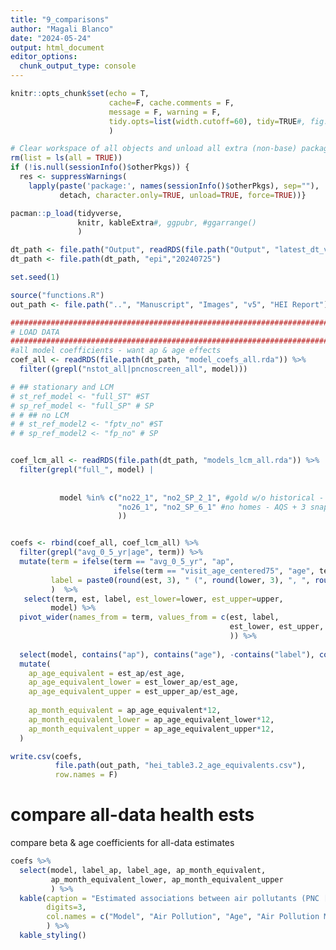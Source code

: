 ```yaml
---
title: "9_comparisons"
author: "Magali Blanco"
date: "2024-05-24"
output: html_document
editor_options: 
  chunk_output_type: console
---
```


```r
knitr::opts_chunk$set(echo = T, 
                      cache=F, cache.comments = F, 
                      message = F, warning = F, 
                      tidy.opts=list(width.cutoff=60), tidy=TRUE#, fig.height = 10, fig.width = 10
                      )  

# Clear workspace of all objects and unload all extra (non-base) packages
rm(list = ls(all = TRUE))
if (!is.null(sessionInfo()$otherPkgs)) {
  res <- suppressWarnings(
    lapply(paste('package:', names(sessionInfo()$otherPkgs), sep=""),
           detach, character.only=TRUE, unload=TRUE, force=TRUE))}

pacman::p_load(tidyverse, 
               knitr, kableExtra#, ggpubr, #ggarrange()
               )    

dt_path <- file.path("Output", readRDS(file.path("Output", "latest_dt_version.rda")))
dt_path <- file.path(dt_path, "epi","20240725")

set.seed(1)

source("functions.R")
out_path <- file.path("..", "Manuscript", "Images", "v5", "HEI Report")

##################################################################################################
# LOAD DATA
##################################################################################################
#all model coefficients - want ap & age effects
coef_all <- readRDS(file.path(dt_path, "model_coefs_all.rda")) %>%
  filter((grepl("nstot_all|pncnoscreen_all", model)))

# ## stationary and LCM
# st_ref_model <- "full_ST" #ST 
# sp_ref_model <- "full_SP" # SP 
# # ## no LCM
# # st_ref_model2 <- "fptv_no" #ST 
# # sp_ref_model2 <- "fp_no" # SP 


coef_lcm_all <- readRDS(file.path(dt_path, "models_lcm_all.rda")) %>%
  filter(grepl("full_", model) |
           
        
           model %in% c("no22_1", "no2_SP_2_1", #gold w/o historical - all monitors, ST & SP models
                        "no26_1", "no2_SP_6_1" #no homes - AQS + 3 snapshot
                        ))


coefs <- rbind(coef_all, coef_lcm_all) %>%
  filter(grepl("avg_0_5_yr|age", term)) %>%
  mutate(term = ifelse(term == "avg_0_5_yr", "ap",
                       ifelse(term == "visit_age_centered75", "age", term)),
         label = paste0(round(est, 3), " (", round(lower, 3), ", ", round(upper, 3), ")")
         )  %>%
   select(term, est, label, est_lower=lower, est_upper=upper,
         model) %>% 
  pivot_wider(names_from = term, values_from = c(est, label,
                                                 est_lower, est_upper,
                                                 )) %>% 
  
  select(model, contains("ap"), contains("age"), -contains("label"), contains("label"), everything()) %>% 
  mutate(
    ap_age_equivalent = est_ap/est_age,
    ap_age_equivalent_lower = est_lower_ap/est_age,
    ap_age_equivalent_upper = est_upper_ap/est_age,
    
    ap_month_equivalent = ap_age_equivalent*12,
    ap_month_equivalent_lower = ap_age_equivalent_lower*12,
    ap_month_equivalent_upper = ap_age_equivalent_upper*12,
  )

write.csv(coefs, 
          file.path(out_path, "hei_table3.2_age_equivalents.csv"), 
          row.names = F)

```

# compare all-data health ests
compare beta & age coefficients for all-data estimates
```r
coefs %>%
  select(model, label_ap, label_age, ap_month_equivalent,
         ap_month_equivalent_lower, ap_month_equivalent_upper
         ) %>%
  kable(caption = "Estimated associations between air pollutants (PNC [1,900 pt/cm3], PM2.5 [1 ug/m3]) and one year of aging with baseline CASI-IRT score, as determined by reference models (PNC all-data stationary mobile monitoring model, PM2.5 models with LCMs). Air pollution associations are scaled relative to the age association to contextualize their effects.",
        digits=3, 
        col.names = c("Model", "Air Pollution", "Age", "Air Pollution Month Equivalent", "..Month Equiv Lower", "..Month Equiv Upper")
        ) %>%
  kable_styling()


```

